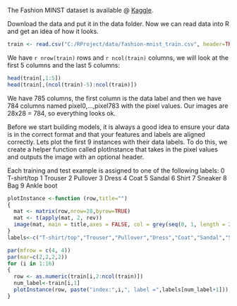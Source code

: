 
The Fashion MINST dataset is available @ [Kaggle](https://www.kaggle.com/zalando-research/fashionmnist).

Download the data and put it in the data folder. Now we can read data into R and get an idea of how it looks. 

```r
train <- read.csv("C:/RProject/data/fashion-mnist_train.csv", header=TRUE, nrows=20)
```

We have `r nrow(train)` rows and `r ncol(train)` columns, we will look at the first 5 columns and the last 5 columns:

```r
head(train[,1:5])
head(train[,(ncol(train)-5):ncol(train)])
```

We have 785 columns, the first column is the data label and then we have 784 columns named pixel0,...,pixel783 with the pixel values. Our images are 28x28 = 784, so everything looks ok.

Before we start building models, it is always a good idea to ensure your data is in the correct format and that your features and labels are aligned correctly. Lets plot the first 9 instances with their data labels. To do this, we create a helper function called plotInstance that takes in the pixel values and outputs the image with an optional header.

Each training and test example is assigned to one of the following labels:
0 T-shirt/top
1 Trouser
2 Pullover
3 Dress
4 Coat
5 Sandal
6 Shirt
7 Sneaker
8 Bag
9 Ankle boot 

```r
plotInstance <-function (row,title="")
{
  mat <- matrix(row,nrow=28,byrow=TRUE)
  mat <- t(apply(mat, 2, rev))
  image(mat, main = title,axes = FALSE, col = grey(seq(0, 1, length = 256)))
}
labels<-c("T-shirt/top","Trouser","Pullover","Dress","Coat","Sandal","Shirt","Sneaker","Bag","Ankle boot")

par(mfrow = c(4, 4))
par(mar=c(2,2,2,2))
for (i in 1:16)
{
  row <- as.numeric(train[i,2:ncol(train)])
  num_label<-train[i,1]
  plotInstance(row, paste("index:",i,", label =",labels[num_label+1]))
}
```
